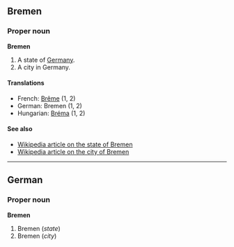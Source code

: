 ==Bremen==
===Proper noun===
'''Bremen'''

#A state of [[Germany]].
#A city in Germany.

====Translations====

*French: [[Brême]] (1, 2)
*German: Bremen (1, 2)
*Hungarian: [[Bréma]] (1, 2)

====See also====
*[[en:Bremen_(state)|Wikipedia article on the state of Bremen]]
*[[en:Bremen|Wikipedia article on the city of Bremen]]

----
==German==
===Proper noun===
'''Bremen'''

#Bremen (''state'')
#Bremen (''city'')